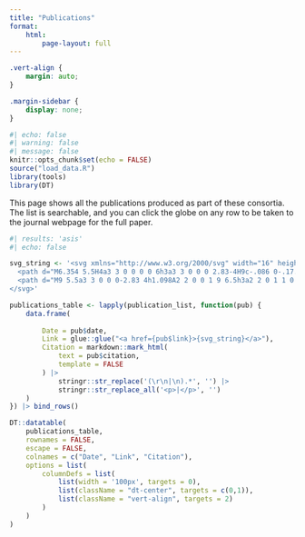 ```yaml
---
title: "Publications"
format:
    html:
        page-layout: full
---
```


```css
.vert-align {
    margin: auto;
}

.margin-sidebar {
    display: none;
}

```

```r
#| echo: false
#| warning: false
#| message: false
knitr::opts_chunk$set(echo = FALSE)
source("load_data.R")
library(tools)
library(DT)
```

This page shows all the publications produced as part of these consortia. The list is searchable, and you can click the globe on any row to be taken to the journal webpage for the full paper.

```r
#| results: 'asis'
#| echo: false

svg_string <- '<svg xmlns="http://www.w3.org/2000/svg" width="16" height="16" fill="currentColor" class="bi bi-link" viewBox="0 0 16 16">
  <path d="M6.354 5.5H4a3 3 0 0 0 0 6h3a3 3 0 0 0 2.83-4H9c-.086 0-.17.01-.25.031A2 2 0 0 1 7 10.5H4a2 2 0 1 1 0-4h1.535c.218-.376.495-.714.82-1z"/>
  <path d="M9 5.5a3 3 0 0 0-2.83 4h1.098A2 2 0 0 1 9 6.5h3a2 2 0 1 1 0 4h-1.535a4.02 4.02 0 0 1-.82 1H12a3 3 0 1 0 0-6H9z"/>
</svg>'

publications_table <- lapply(publication_list, function(pub) {
    data.frame(
        
        Date = pub$date,
        Link = glue::glue("<a href={pub$link}>{svg_string}</a>"),
        Citation = markdown::mark_html(
            text = pub$citation, 
            template = FALSE
        ) |>
            stringr::str_replace('(\r\n|\n).*', '') |>
            stringr::str_replace_all('<p>|</p>', '')
    )
}) |> bind_rows()

DT::datatable(
    publications_table, 
    rownames = FALSE, 
    escape = FALSE,
    colnames = c("Date", "Link", "Citation"),
    options = list(
        columnDefs = list(
            list(width = '100px', targets = 0),
            list(className = "dt-center", targets = c(0,1)),
            list(className = "vert-align", targets = 2)
        )
    )
)
```